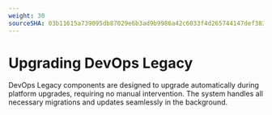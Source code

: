 ```yaml
---
weight: 30
sourceSHA: 03b11615a739095db87029e6b3ad9b9986a42c6033f4d265744147def3832b5a
---
```


# Upgrading DevOps Legacy

DevOps Legacy components are designed to upgrade automatically during platform upgrades, requiring no manual intervention. The system handles all necessary migrations and updates seamlessly in the background.


